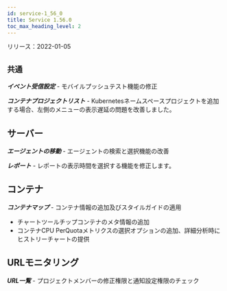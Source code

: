 ```yaml
---
id: service-1_56_0
title: Service 1.56.0
toc_max_heading_level: 2
---
```



リリース：2022-01-05

## `共通`

**_イベント受信設定_** - モバイルプッシュテスト機能の修正

**_コンテナプロジェクトリスト_** - Kubernetesネームスペースプロジェクトを追加する場合、左側のメニューの表示遅延の問題を改善しました。

## サーバー

**_エージェントの移動_** - エージェントの検索と選択機能の改善

**_レポート_** - レポートの表示時間を選択する機能を修正します。

## コンテナ

**_コンテナマップ_** - コンテナ情報の追加及びスタイルガイドの適用

-   チャートツールチップコンテナのメタ情報の追加
-   コンテナCPU PerQuotaメトリクスの選択オプションの追加、詳細分析時にヒストリーチャートの提供

## URLモニタリング

**_URL一覧_** - プロジェクトメンバーの修正権限と通知設定権限のチェック
